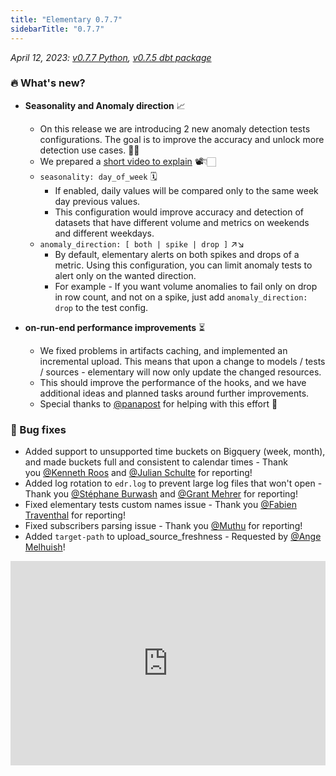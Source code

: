 ```yaml
---
title: "Elementary 0.7.7"
sidebarTitle: "0.7.7"
---
```


_April 12, 2023: [v0.7.7 Python](https://github.com/elementary-data/elementary/releases/tag/v0.7.7), [v0.7.5 dbt package](https://github.com/elementary-data/dbt-data-reliability/releases/tag/0.7.5)_

### 🔥 What's new?

- **Seasonality and Anomaly direction** 📈
  - On this release we are introducing 2 new anomaly detection tests configurations. The goal is to improve the accuracy and unlock more detection use cases. 🎯💪
  - We prepared a [short video to explain](https://www.loom.com/share/b92d880b768d44a7bd2b0010a6223b62) 📽👇🏻
  - `seasonality: day_of_week` 🗓
    - If enabled, daily values will be compared only to the same week day previous values.
    - This configuration would improve accuracy and detection of datasets that have different volume and metrics on weekends and different weekdays.
  - `anomaly_direction: [ both | spike | drop ]` ↗️↘️
    - By default, elementary alerts on both spikes and drops of a metric. Using this configuration, you can limit anomaly tests to alert only on the wanted direction.
    - For example - If you want volume anomalies to fail only on drop in row count, and not on a spike, just add `anomaly_direction: drop` to the test config.

- **on-run-end performance improvements** ⏳
  - We fixed problems in artifacts caching, and implemented an incremental upload. This means that upon a change to models / tests / sources - elementary will now only update the changed resources.
  - This should improve the performance of the hooks, and we have additional ideas and planned tasks around further improvements.
  - Special thanks to [@panapost](https://elementary-community.slack.com/team/U050WNK4SQL) for helping with this effort 🤩
  

### 🐞 Bug fixes
- Added support to unsupported time buckets on Bigquery (week, month), and made buckets full and consistent to calendar times - Thank you [@Kenneth Roos](https://elementary-community.slack.com/team/U04UDU686P7) and [@Julian Schulte](https://elementary-community.slack.com/team/U04U9DAPR5L) for reporting!
- Added log rotation to `edr.log` to prevent large log files that won't open - Thank you [@Stéphane Burwash](https://elementary-community.slack.com/team/U03R02KUP1V) and [@Grant Mehrer](https://elementary-community.slack.com/team/U04E1UTPEAE) for reporting!
- Fixed elementary tests custom names issue - Thank you [@Fabien Traventhal](https://elementary-community.slack.com/team/U03G693L05R) for reporting!
- Fixed subscribers parsing issue - Thank you [@Muthu](https://elementary-community.slack.com/team/U04TL5H856K) for reporting!
- Added `target-path` to upload_source_freshness - Requested by [@Ange Melhuish](https://elementary-community.slack.com/team/U04KWBDTP4J)!


<div style="position: relative; padding-bottom: 64.90384615384616%; height: 0;">
  <iframe src="https://www.loom.com/embed/b92d880b768d44a7bd2b0010a6223b62" frameborder="0" webkitallowfullscreen mozallowfullscreen allowfullscreen style="position: absolute; top: 0; left: 0; width: 100%; height: 100%;">
  </iframe>
</div>